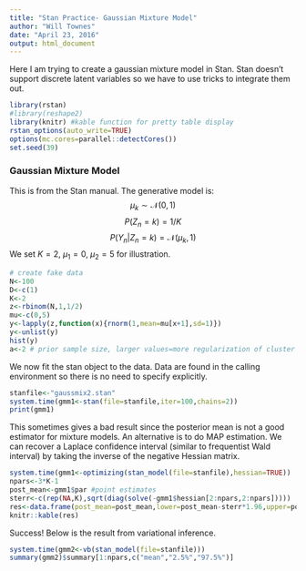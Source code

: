 ```yaml
---
title: "Stan Practice- Gaussian Mixture Model"
author: "Will Townes"
date: "April 23, 2016"
output: html_document
---
```


Here I am trying to create a gaussian mixture model in Stan. Stan doesn't support discrete latent variables so we have to use tricks to integrate them out.

```r
library(rstan)
#library(reshape2)
library(knitr) #kable function for pretty table display
rstan_options(auto_write=TRUE)
options(mc.cores=parallel::detectCores())
set.seed(39)
```

### Gaussian Mixture Model
This is from the Stan manual. The generative model is:
$$\mu_k\sim\mathcal{N}(0,1)$$
$$P(Z_n=k) = 1/K$$
$$P(Y_n|Z_n=k) = \mathcal{N}(\mu_k,1)$$
We set $K=2$, $\mu_1=0$, $\mu_2=5$ for illustration.

```r
# create fake data
N<-100
D<-c(1)
K<-2
z<-rbinom(N,1,1/2)
mu<-c(0,5)
y<-lapply(z,function(x){rnorm(1,mean=mu[x+1],sd=1)})
y<-unlist(y)
hist(y)
a<-2 # prior sample size, larger values=more regularization of cluster assignments
```

We now fit the stan object to the data. Data are found in the calling environment so there is no need to specify explicitly.

```r
stanfile<-"gaussmix2.stan"
system.time(gmm1<-stan(file=stanfile,iter=100,chains=2))
print(gmm1)
```
This sometimes gives a bad result since the posterior mean is not a good estimator for mixture models. An alternative is to do MAP estimation. We can recover a Laplace confidence interval (similar to frequentist Wald interval) by taking the inverse of the negative Hessian matrix.

```r
system.time(gmm1<-optimizing(stan_model(file=stanfile),hessian=TRUE))
npars<-3*K-1
post_mean<-gmm1$par #point estimates
sterr<-c(rep(NA,K),sqrt(diag(solve(-gmm1$hessian[2:npars,2:npars]))))
res<-data.frame(post_mean=post_mean,lower=post_mean-sterr*1.96,upper=post_mean+sterr*1.96)
knitr::kable(res)
```

Success! Below is the result from variational inference.

```r
system.time(gmm2<-vb(stan_model(file=stanfile)))
summary(gmm2)$summary[1:npars,c("mean","2.5%","97.5%")]
```


